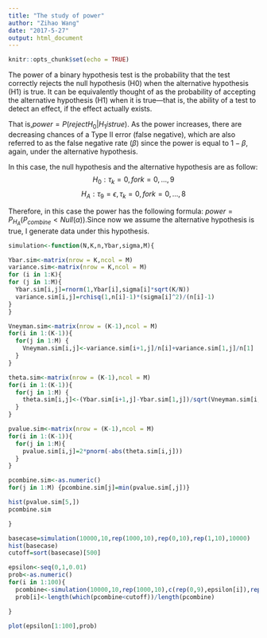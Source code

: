 ```yaml
---
title: "The study of power"
author: "Zihao Wang"
date: "2017-5-27"
output: html_document
---
```


```r
knitr::opts_chunk$set(echo = TRUE)
```

The power of a binary hypothesis test is the probability that the test correctly rejects the null hypothesis (H0) when the alternative hypothesis (H1) is true. It can be equivalently thought of as the probability of accepting the alternative hypothesis (H1) when it is true—that is, the ability of a test to detect an effect, if the effect actually exists. 

That is,$power=P(rejectH_{0}|H_{1}is true)$. As the power increases, there are decreasing chances of a Type II error (false negative), which are also referred to as the false negative rate ($\beta$) since the power is equal to $1−\beta$, again, under the alternative hypothesis.

In this case, the null hypothesis and the alternative hypothesis are as follow:
$$H_{0}:\tau_{k}=0,for k=0,...,9$$
$$H_{A}:\tau_{9}=\epsilon,\tau_{k}=0,for k=0,...,8$$

Therefore, in this case the power has the following formula:
$power=P_{H_{A}}(P_{combine}<Null(\alpha))
$.Since now we assume the alternative hypothesis is true, I generate data under this hypothesis.
```r
simulation<-function(N,K,n,Ybar,sigma,M){

Ybar.sim<-matrix(nrow = K,ncol = M)
variance.sim<-matrix(nrow = K,ncol = M)
for (i in 1:K){
for (j in 1:M){
  Ybar.sim[i,j]=rnorm(1,Ybar[i],sigma[i]*sqrt(K/N))
  variance.sim[i,j]=rchisq(1,n[i]-1)*(sigma[i]^2)/(n[i]-1)
}
}

Vneyman.sim<-matrix(nrow = (K-1),ncol = M)
for(i in 1:(K-1)){
  for(j in 1:M) {
    Vneyman.sim[i,j]<-variance.sim[i+1,j]/n[i]+variance.sim[1,j]/n[1]
  }
}

theta.sim<-matrix(nrow = (K-1),ncol = M)
for(i in 1:(K-1)){
  for(j in 1:M) {
    theta.sim[i,j]<-(Ybar.sim[i+1,j]-Ybar.sim[1,j])/sqrt(Vneyman.sim[i,j])
  }
}

pvalue.sim<-matrix(nrow = (K-1),ncol = M)
for(i in 1:(K-1)){
  for(j in 1:M){
    pvalue.sim[i,j]=2*pnorm(-abs(theta.sim[i,j]))
  }
}

pcombine.sim<-as.numeric()
for(j in 1:M) {pcombine.sim[j]=min(pvalue.sim[,j])}

hist(pvalue.sim[5,])
pcombine.sim

}
```

```r
basecase=simulation(10000,10,rep(1000,10),rep(0,10),rep(1,10),10000)
hist(basecase)
cutoff=sort(basecase)[500]
```

```r
epsilon<-seq(0,1,0.01)
prob<-as.numeric()
for(i in 1:100){
  pcombine<-simulation(10000,10,rep(1000,10),c(rep(0,9),epsilon[i]),rep(1,10),10000)
  prob[i]<-length(which(pcombine<cutoff))/length(pcombine)

}

```
```r
plot(epsilon[1:100],prob)

```



